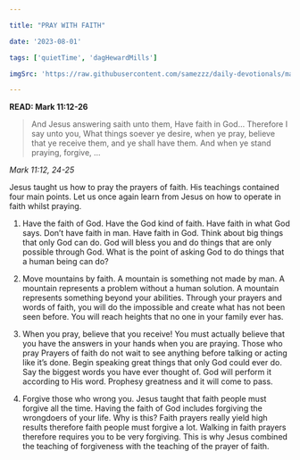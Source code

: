 ```yaml
---

title: "PRAY WITH FAITH"

date: '2023-08-01'

tags: ['quietTime', 'dagHewardMills']

imgSrc: 'https://raw.githubusercontent.com/samezzz/daily-devotionals/main/images/evangelist-dag.jpg'

---
```


**READ: Mark 11:12-26**

>And Jesus answering saith unto them, Have faith in God... Therefore I say unto you, What things soever ye desire, when ye pray, believe that ye receive them, and ye shall have them. And when ye stand praying, forgive, ... 

*Mark 11:12, 24-25*

Jesus taught us how to pray the prayers of faith. His teachings contained four main points. Let us once again learn from Jesus on how to operate in faith whilst praying. 

1. Have the faith of God. Have the God kind of faith. Have faith in what God says. Don’t have faith in man. Have faith in God. Think about big things that only God can do. God will bless you and do things that are only possible through God. What is the point of asking God to do things that a human being can do? 

2. Move mountains by faith. A mountain is something not made by man. A mountain represents a problem without a human solution. A mountain represents something beyond your abilities. Through your prayers and words of faith, you will do the impossible and create what has not been seen before. You will reach heights that no one in your family ever has.

3. When you pray, believe that you receive! You must actually believe that you have the answers in your hands when you are praying. Those who pray Prayers of faith do not wait to see anything before talking or acting like it’s done. Begin speaking great things that only God could ever do. Say the biggest words you have ever thought of. God will perform it according to His word. Prophesy greatness and it will come to pass. 

4. Forgive those who wrong you. Jesus taught that faith people must forgive all the time. Having the faith of God includes forgiving the wrongdoers of your life. Why is this? Faith prayers really yield high results therefore faith people must forgive a lot. Walking in faith prayers therefore requires you to be very forgiving. This is why Jesus combined the teaching of forgiveness with the teaching of the prayer of faith. 
